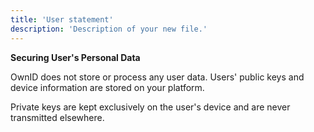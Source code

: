 ```yaml
---
title: 'User statement'
description: 'Description of your new file.'
---
```

<Info>

**Securing User's Personal Data**  

OwnID does not store or process any user data. Users' public keys and device information are stored on your platform.

Private keys are kept exclusively on the user's device and are never transmitted elsewhere.
</Info>
